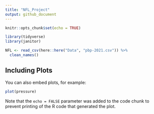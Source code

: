 ```yaml
---
title: "NFL_Project"
output: github_document
---
```


```r
knitr::opts_chunk$set(echo = TRUE)
```


```r
library(tidyverse)
library(janitor)
```


```r
NFL <- read_csv(here::here("Data", "pbp-2021.csv")) %>% 
  clean_names()
```



## Including Plots

You can also embed plots, for example:

```r
plot(pressure)
```

Note that the `echo = FALSE` parameter was added to the code chunk to prevent printing of the R code that generated the plot.
